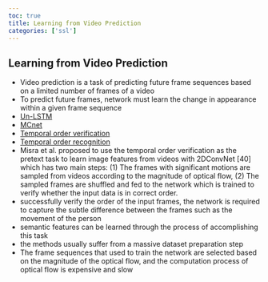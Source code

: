 ```yaml
---
toc: true
title: Learning from Video Prediction
categories: ['ssl']
---
```



## Learning from Video Prediction
- Video prediction is a task of predicting future frame sequences based on a limited number of frames of a video 
- To predict future frames, network must learn the change in appearance within a given frame sequence 
- [Un-LSTM](Un-LSTM.qmd)
- [MCnet](MCnet.qmd)
- [Temporal order verification](Temporal order verification.qmd)
- [Temporal order recognition](Temporal order recognition.qmd)
- Misra et al. proposed to use the temporal order verification as the pretext task to learn image features from videos with 2DConvNet [40] which has two main steps: (1) The frames with significant motions are sampled from videos according to the magnitude of optical flow, (2) The sampled frames are shuffled and fed to the network which is trained to verify whether the input data is in correct order. 
- successfully verify the order of the input frames, the network is required to capture the subtle difference between the frames such as the movement of the person 
- semantic features can be learned through the process of accomplishing this task 
- the methods usually suffer from a massive dataset preparation step 
- The frame sequences that used to train the network are selected based on the magnitude of the optical flow, and the computation process of optical flow is expensive and slow



